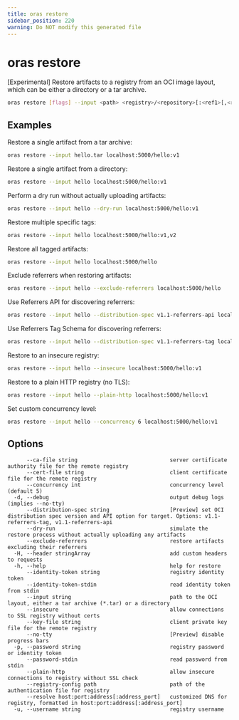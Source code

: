 ```yaml
---
title: oras restore
sidebar_position: 220
warning: Do NOT modify this generated file
---
```


# oras restore

[Experimental] Restore artifacts to a registry from an OCI image layout, which can be either a directory or a tar archive. 

```bash
oras restore [flags] --input <path> <registry>/<repository>[:<ref1>[,<ref2>...]]
```

## Examples

Restore a single artifact from a tar archive:

```bash
oras restore --input hello.tar localhost:5000/hello:v1
```

Restore a single artifact from a directory:

```bash
oras restore --input hello localhost:5000/hello:v1
```

Perform a dry run without actually uploading artifacts:

```bash
oras restore --input hello --dry-run localhost:5000/hello:v1
```

Restore multiple specific tags:

```bash
oras restore --input hello localhost:5000/hello:v1,v2
```

Restore all tagged artifacts:

```bash
oras restore --input hello localhost:5000/hello
```

Exclude referrers when restoring artifacts:

```bash
oras restore --input hello --exclude-referrers localhost:5000/hello
```

Use Referrers API for discovering referrers:

```bash
oras restore --input hello --distribution-spec v1.1-referrers-api localhost:5000/hello
```

Use Referrers Tag Schema for discovering referrers:

```bash
oras restore --input hello --distribution-spec v1.1-referrers-tag localhost:5000/hello
```

Restore to an insecure registry:

```bash
oras restore --input hello --insecure localhost:5000/hello:v1
```

Restore to a plain HTTP registry (no TLS):

```bash
oras restore --input hello --plain-http localhost:5000/hello:v1
```

Set custom concurrency level:

```bash
oras restore --input hello --concurrency 6 localhost:5000/hello:v1
```

## Options

```
      --ca-file string                             server certificate authority file for the remote registry
      --cert-file string                           client certificate file for the remote registry
      --concurrency int                            concurrency level (default 5)
  -d, --debug                                      output debug logs (implies --no-tty)
      --distribution-spec string                   [Preview] set OCI distribution spec version and API option for target. Options: v1.1-referrers-tag, v1.1-referrers-api
      --dry-run                                    simulate the restore process without actually uploading any artifacts
      --exclude-referrers                          restore artifacts excluding their referrers
  -H, --header stringArray                         add custom headers to requests
  -h, --help                                       help for restore
      --identity-token string                      registry identity token
      --identity-token-stdin                       read identity token from stdin
      --input string                               path to the OCI layout, either a tar archive (*.tar) or a directory
      --insecure                                   allow connections to SSL registry without certs
      --key-file string                            client private key file for the remote registry
      --no-tty                                     [Preview] disable progress bars
  -p, --password string                            registry password or identity token
      --password-stdin                             read password from stdin
      --plain-http                                 allow insecure connections to registry without SSL check
      --registry-config path                       path of the authentication file for registry
      --resolve host:port:address[:address_port]   customized DNS for registry, formatted in host:port:address[:address_port]
  -u, --username string                            registry username
```
